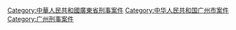 [[Category:中華人民共和國廣東省刑事案件|Category:中華人民共和國廣東省刑事案件]]
[[Category:中华人民共和国广州市案件|Category:中华人民共和国广州市案件]]
[[Category:广州刑事案件|Category:广州刑事案件]]